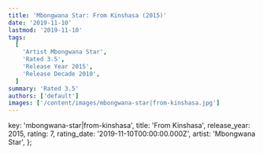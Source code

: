 ```yaml
---
title: 'Mbongwana Star: From Kinshasa (2015)'
date: '2019-11-10'
lastmod: '2019-11-10'
tags:
  [
    'Artist Mbongwana Star',
    'Rated 3.5',
    'Release Year 2015',
    'Release Decade 2010',
  ]
summary: 'Rated 3.5'
authors: ['default']
images: ['/content/images/mbongwana-star|from-kinshasa.jpg']
---
```


  key: 'mbongwana-star|from-kinshasa',
  title: 'From Kinshasa',
  release_year: 2015,
  rating: 7,
  rating_date: '2019-11-10T00:00:00.000Z',
  artist: 'Mbongwana Star',
};

<MusicRating data={data} />
